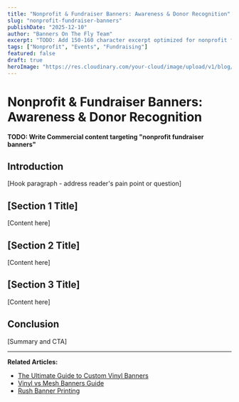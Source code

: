 ```yaml
---
title: "Nonprofit & Fundraiser Banners: Awareness & Donor Recognition"
slug: "nonprofit-fundraiser-banners"
publishDate: "2025-12-10"
author: "Banners On The Fly Team"
excerpt: "TODO: Add 150-160 character excerpt optimized for nonprofit fundraiser banners"
tags: ["Nonprofit", "Events", "Fundraising"]
featured: false
draft: true
heroImage: "https://res.cloudinary.com/your-cloud/image/upload/v1/blog/nonprofit-fundraiser-banners.jpg"
---
```


# Nonprofit & Fundraiser Banners: Awareness & Donor Recognition

**TODO: Write Commercial content targeting "nonprofit fundraiser banners"**

## Introduction

[Hook paragraph - address reader's pain point or question]

## [Section 1 Title]

[Content here]

## [Section 2 Title]

[Content here]

## [Section 3 Title]

[Content here]

## Conclusion

[Summary and CTA]

---

**Related Articles:**
- [The Ultimate Guide to Custom Vinyl Banners](/blog/custom-vinyl-banners-ultimate-guide)
- [Vinyl vs Mesh Banners Guide](/blog/vinyl-vs-mesh-banners-guide)
- [Rush Banner Printing](/blog/24-hour-rush-banner-printing)
